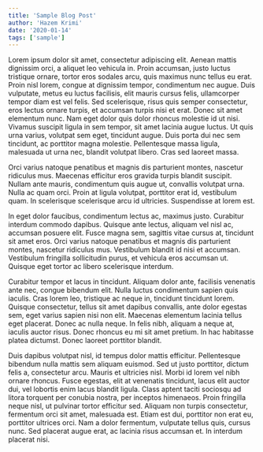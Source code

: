 ```yaml
---
title: 'Sample Blog Post'
author: 'Hazem Krimi'
date: '2020-01-14'
tags: ['sample']
---
```


Lorem ipsum dolor sit amet, consectetur adipiscing elit. Aenean mattis dignissim orci, a aliquet leo vehicula in. Proin accumsan, justo luctus tristique ornare, tortor eros sodales arcu, quis maximus nunc tellus eu erat. Proin nisl lorem, congue at dignissim tempor, condimentum nec augue. Duis vulputate, metus eu luctus facilisis, elit mauris cursus felis, ullamcorper tempor diam est vel felis. Sed scelerisque, risus quis semper consectetur, eros lectus ornare turpis, et accumsan turpis nisi et erat. Donec sit amet elementum nunc. Nam eget dolor quis dolor rhoncus molestie id ut nisi. Vivamus suscipit ligula in sem tempor, sit amet lacinia augue luctus. Ut quis urna varius, volutpat sem eget, tincidunt augue. Duis porta dui nec sem tincidunt, ac porttitor magna molestie. Pellentesque massa ligula, malesuada ut urna nec, blandit volutpat libero. Cras sed laoreet massa.

Orci varius natoque penatibus et magnis dis parturient montes, nascetur ridiculus mus. Maecenas efficitur eros gravida turpis blandit suscipit. Nullam ante mauris, condimentum quis augue ut, convallis volutpat urna. Nulla ac quam orci. Proin at ligula volutpat, porttitor erat id, vestibulum quam. In scelerisque scelerisque arcu id ultricies. Suspendisse at lorem est.

In eget dolor faucibus, condimentum lectus ac, maximus justo. Curabitur interdum commodo dapibus. Quisque ante lectus, aliquam vel nisl ac, accumsan posuere elit. Fusce magna sem, sagittis vitae cursus at, tincidunt sit amet eros. Orci varius natoque penatibus et magnis dis parturient montes, nascetur ridiculus mus. Vestibulum blandit id nisi et accumsan. Vestibulum fringilla sollicitudin purus, et vehicula eros accumsan ut. Quisque eget tortor ac libero scelerisque interdum.

Curabitur tempor et lacus in tincidunt. Aliquam dolor ante, facilisis venenatis ante nec, congue bibendum elit. Nulla luctus condimentum sapien quis iaculis. Cras lorem leo, tristique ac neque in, tincidunt tincidunt lorem. Quisque consectetur, tellus sit amet dapibus convallis, ante dolor egestas sem, eget varius sapien nisi non elit. Maecenas elementum lacinia tellus eget placerat. Donec ac nulla neque. In felis nibh, aliquam a neque at, iaculis auctor risus. Donec rhoncus eu mi sit amet pretium. In hac habitasse platea dictumst. Donec laoreet porttitor blandit.

Duis dapibus volutpat nisl, id tempus dolor mattis efficitur. Pellentesque bibendum nulla mattis sem aliquam euismod. Sed ut justo porttitor, dictum felis a, consectetur arcu. Mauris et ultricies nisl. Morbi id lorem vel nibh ornare rhoncus. Fusce egestas, elit at venenatis tincidunt, lacus elit auctor dui, vel lobortis enim lacus blandit ligula. Class aptent taciti sociosqu ad litora torquent per conubia nostra, per inceptos himenaeos. Proin fringilla neque nisl, ut pulvinar tortor efficitur sed. Aliquam non turpis consectetur, fermentum orci sit amet, malesuada est. Etiam est dui, porttitor non erat eu, porttitor ultrices orci. Nam a dolor fermentum, vulputate tellus quis, cursus nunc. Sed placerat augue erat, ac lacinia risus accumsan et. In interdum placerat nisi.
